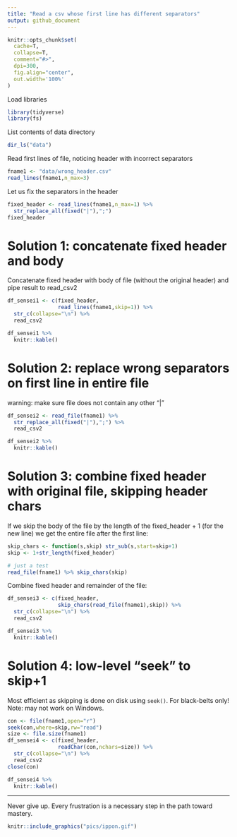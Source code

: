 ```yaml
---
title: "Read a csv whose first line has different separators"
output: github_document
---
```


```r
knitr::opts_chunk$set(
  cache=T,
  collapse=T,
  comment="#>",
  dpi=300,
  fig.align="center",
  out.width='100%'
)
```

Load libraries

```r
library(tidyverse)
library(fs)
```

List contents of data directory

```r
dir_ls("data")
```

Read first lines of file, noticing header with incorrect separators

```r
fname1 <- "data/wrong_header.csv"
read_lines(fname1,n_max=3)
```

Let us fix the separators in the header

```r
fixed_header <- read_lines(fname1,n_max=1) %>%
  str_replace_all(fixed("|"),";")
fixed_header
```

# Solution 1: concatenate fixed header and body

Concatenate fixed header with body of file (without the original header) and pipe result to read_csv2

```r
df_sensei1 <- c(fixed_header,
                read_lines(fname1,skip=1)) %>%
  str_c(collapse="\n") %>%
  read_csv2
```

```r
df_sensei1 %>%
  knitr::kable()
```

# Solution 2: replace wrong separators on first line in entire file

warning: make sure file does not contain any other "|" 

```r
df_sensei2 <- read_file(fname1) %>%
  str_replace_all(fixed("|"),";") %>%
  read_csv2
```

```r
df_sensei2 %>%
  knitr::kable()
```

# Solution 3: combine fixed header with original file, skipping header chars

If we skip the body of the file by the length of the fixed_header + 1 (for the new line) we get the entire file after the first line:

```r
skip_chars <- function(s,skip) str_sub(s,start=skip+1)
skip <- 1+str_length(fixed_header)

# just a test
read_file(fname1) %>% skip_chars(skip)
```

Combine fixed header and remainder of the file:
   
```r
df_sensei3 <- c(fixed_header,
                skip_chars(read_file(fname1),skip)) %>%
  str_c(collapse="\n") %>%
  read_csv2
```

```r
df_sensei3 %>%
  knitr::kable()
```

# Solution 4: low-level "seek" to skip+1

Most efficient as skipping is done on disk using `seek()`. For black-belts only! Note: may not work on Windows.

```r
con <- file(fname1,open="r")
seek(con,where=skip,rw="read")
size <- file.size(fname1)
df_sensei4 <- c(fixed_header,
                readChar(con,nchars=size)) %>%
  str_c(collapse="\n") %>%
  read_csv2
close(con)
```
```r
df_sensei4 %>%
  knitr::kable()
```

***

Never give up. Every frustration is a necessary step in the path toward mastery.

```r
knitr::include_graphics("pics/ippon.gif")
```

